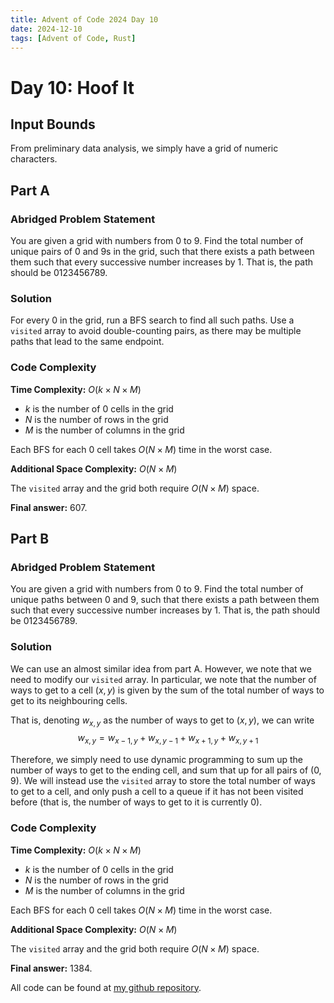 ---
title: Advent of Code 2024 Day 10
date: 2024-12-10
tags: [Advent of Code, Rust]
---

<script src="https://cdnjs.cloudflare.com/ajax/libs/highlight.js/11.11.1/highlight.min.js"></script>
<script src="blog-post-scripts.js"></script>
<script type="text/javascript">hljs.highlightAll();</script>

# Day 10: Hoof It

## Input Bounds

From preliminary data analysis, we simply have a grid of numeric characters.

## Part A

### Abridged Problem Statement

You are given a grid with numbers from 0 to 9. Find the total number of unique pairs of 0 and 9s in the grid, such that there exists a path between them such that every successive number increases by 1. That is, the path should be 0123456789. 

### Solution

For every 0 in the grid, run a BFS search to find all such paths. Use a `visited` array to avoid double-counting pairs, as there may be multiple paths that lead to the same endpoint.

### Code Complexity

**Time Complexity:** $O(k \times N \times M)$

* $k$ is the number of 0 cells in the grid
* $N$ is the number of rows in the grid
* $M$ is the number of columns in the grid

Each BFS for each 0 cell takes $O(N \times M)$ time in the worst case.

**Additional Space Complexity:** $O(N \times M)$

The `visited` array and the grid both require $O(N \times M)$ space.

**Final answer:** 607.

## Part B

### Abridged Problem Statement

You are given a grid with numbers from 0 to 9. Find the total number of unique paths between 0 and 9, such that there exists a path between them such that every successive number increases by 1. That is, the path should be 0123456789. 

### Solution

We can use an almost similar idea from part A. However, we note that we need to modify our `visited` array. In particular, we note that the number of ways to get to a cell $(x, y)$ is given by the sum of the total number of ways to get to its neighbouring cells.

That is, denoting $w_{x,y}$ as the number of ways to get to $(x,y)$, we can write 
$$w_{x,y} = w_{x-1,y} + w_{x,y-1} + w_{x+1,y} + w_{x,y+1}$$

Therefore, we simply need to use dynamic programming to sum up the number of ways to get to the ending cell, and sum that up for all pairs of (0, 9). We will instead use the `visited` array to store the total number of ways to get to a cell, and only push a cell to a queue if it has not been visited before (that is, the number of ways to get to it is currently 0).

### Code Complexity

**Time Complexity:** $O(k \times N \times M)$

* $k$ is the number of 0 cells in the grid
* $N$ is the number of rows in the grid
* $M$ is the number of columns in the grid

Each BFS for each 0 cell takes $O(N \times M)$ time in the worst case.

**Additional Space Complexity:** $O(N \times M)$

The `visited` array and the grid both require $O(N \times M)$ space.

**Final answer:** 1384.

All code can be found at [my github repository](https://github.com/dillionlim/advent-of-code-2024/tree/main).
